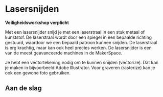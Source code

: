 
# Lasersnijden

<Callout type="warning">**Veiligheidsworkshop verplicht**</Callout>

Met een lasersnijder snijd je met een laserstraal in een stuk metaal of kunststof. De laserstraal wordt door een spiegel in een bepaalde richting gestuurd, waardoor we een bepaald patroon kunnen snijden. De laserstraal is erg krachtig, maar kan ook heel precies werken. De lasersnijder is een van de meest geavanceerde machines in de MakerSpace.

Je hebt een vectortekening nodig om te kunnen snijden (vectorize). Dat kan je maken in bijvoorbeeld Adobe Illustrator. Voor graveren (rasterize) kan je ook een gewone foto gebruiken.

## Aan de slag

<Cards>
  <Card
    icon="📖"
    title="Stappenplan"
    href="/lasersnijden/stappenplan"
    arrow={true}
  />
  <Card
    icon="🔥"
    title="Veiligheidsinstructies"
    href="/lasersnijden/veiligheid"
    arrow={true}
  />
  <Card
    icon="📝"
    title="Materiaallijst"
    href="/lasersnijden/materiaallijst"
    arrow={true}
  />
  <Card
    icon="💰"
    title="Prijslijst"
    href="/lasersnijden/prijslijst"
    arrow={true}
  />
   <Card
    icon="📖"
    title="Stappenplan - oud"
    href="/lasersnijden/stappenplan-OLD"
    arrow={true}
  />
</Cards>
